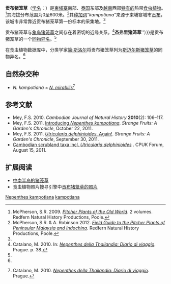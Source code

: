 {{noteTA
|G1=Carnivorous Plant
}}
{{Speciesbox
|image = Nepenthes kampotiana2.jpg
|image_caption = 贡布猪笼草的下位笼
|taxon=Nepenthes kampotiana
|authority = [[保罗·亨利·勒孔特|Lecomte]] (1909)
|synonyms = 
<small>[[同物异名|同物异名]]</small>
*''Nepenthes geoffrayi''<br><small>[[保罗·亨利·勒孔特|Lecomte]] (1909)</small>
<small>[[异物同名|异物同名]]</small>
*''Nepenthes kampotiana''<br><small>''auct. non'' [[保罗·亨利·勒孔特|Lecomte]]: Hort. ''ex'' Hort.Bot.Berlin ''in sched.'' (1996) [=''[[奇异猪笼草|N. mirabilis]]'']<ref name=Schlauer>Schlauer, J. N.d. [http://www.omnisterra.com/bot/cp_home.cgi?name=Nepenthes+kampotiana ''Nepenthes kampotiana'']. Carnivorous Plant Database.</ref></small>
}}

'''贡布猪笼草'''（[[学名|学名]]：''{{lang|la|Nepenthes kampotiana}}''）是[[柬埔寨|柬埔寨]]南部、[[泰国|泰国]]东部及[[越南|越南]]西部[[特有种|特有的]]热带[[食虫植物|食虫植物]]。<ref name=McPherson>McPherson, S.R. 2009. ''[[旧大陆的猪笼草|Pitcher Plants of the Old World]]''. 2 volumes. Redfern Natural History Productions, Poole.</ref>其海拔分布范围为0至600米。<ref>McPherson, S.R. & A. Robinson 2012. ''[[西马来西亚与中南半岛的猪笼草野外指南|Field Guide to the Pitcher Plants of Peninsular Malaysia and Indochina]]''. Redfern Natural History Productions, Poole.</ref>其[[种加词|种加词]]“''kampotiana''”来源于柬埔寨城市[[贡布|贡布]]，该城市非常靠近贡布猪笼草第一份标本的采集地。<ref name=McPherson />

贡布猪笼草与[[象岛猪笼草|象岛猪笼草]]{{small|（''N. chang''）}}之间存在着密切的近缘关系。<ref name=Catalano>Catalano, M. 2010. {{PDFlink|[http://www.marcellocatalano.com/desc.chang.pdf ''Nepenthes chang'' M. Catal. sp. nov.]}} In: ''[[泰国的猪笼草|Nepenthes della Thailandia: Diario di viaggio]]''. Prague. p. 38.</ref>'''杰弗里猪笼草'''{{small|（'''''Nepenthes geoffrayi}}''）}}是贡布猪笼草的一个[[同物异名|同物异名]]。<ref name=McPherson />

在食虫植物数据库中，分类学家[[简·斯洛尔|简·斯洛尔]]{{small|（Jan Schlauer）}}将贡布猪笼草列为[[斯迈尔斯猪笼草|斯迈尔斯猪笼草]]{{small|（''N. smilesii''）}}的同物异名。<ref name=Schlauer />

== 自然杂交种 ==
*''N. kampotiana'' × ''[[奇异猪笼草|N. mirabilis]]''<ref name=Catalano2010>{{it icon}} Catalano, M. 2010. ''[[泰国的猪笼草|Nepenthes della Thailandia: Diario di viaggio]]''. Prague.</ref>

== 参考文献 ==
{{reflist|2}}
{{refbegin|2}}
* Mey, F.S. 2010. {{PDFlink|[http://www.marcellocatalano.com/mey2010.pdf Introduction to the pitcher plants (''Nepenthes'') of Cambodia.]}} ''Cambodian Journal of Natural History'' '''2010'''(2): 106–117.
* Mey, F.S. 2011. [http://carnivorousockhom.blogspot.com/2011/10/introducing-nepenthes-kampotiana.html Introducing ''Nepenthes kampotiana'']{{Wayback|url=http://carnivorousockhom.blogspot.com/2011/10/introducing-nepenthes-kampotiana.html |date=20120405034318 }}. ''Strange Fruits: A Garden's Chronicle'', October 22, 2011.
* Mey, F.S. 2011. [http://carnivorousockhom.blogspot.com/2011/09/utricularia-delphinioides-again.html ''Utricularia delphinioides''. Again!]{{Wayback|url=http://carnivorousockhom.blogspot.com/2011/09/utricularia-delphinioides-again.html |date=20120111132154 }}. ''Strange Fruits: A Garden's Chronicle'', September 30, 2011.
* [http://www.cpukforum.com/forum/index.php?showtopic=43208 Cambodian scrubland taxa incl. ''Utricularia delphinioides''] {{Wayback|url=http://www.cpukforum.com/forum/index.php?showtopic=43208 |date=20160304043206 }}. CPUK Forum, August 15, 2011. <!--http://www.webcitation.org/6K2sfve4y-->
{{refend}}

== 扩展阅读 ==
{{refbegin|2}}
* [https://web.archive.org/web/20110911194649/http://www.marcellocatalano.com/indochina.html 中南半岛的猪笼草]
* 食虫植物照片搜寻引擎中[http://www.cpphotofinder.com/nepenthes-kampotiana-3359.html 贡布猪笼草的照片] {{Wayback|url=http://www.cpphotofinder.com/nepenthes-kampotiana-3359.html |date=20210224202145 }}
{{commons-inline|Nepenthes kampotiana|贡布猪笼草}}
{{wikispecies-inline|Nepenthes kampotiana|贡布猪笼草}}
{{refend}}

{{猪笼草属}}
{{Taxonbar|from=Q6994711}}

[[Category:亚洲食虫植物|Nepenthes kampotiana]]
[[Category:猪笼草属|kampotiana]]
